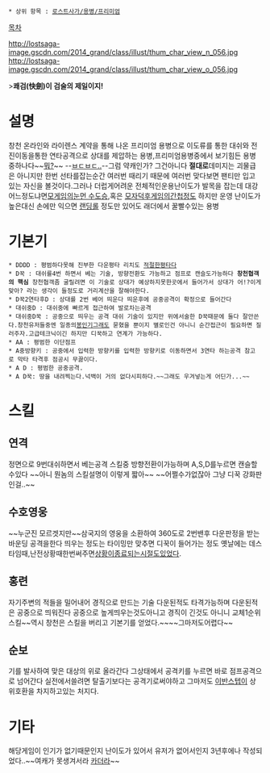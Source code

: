  * 상위 항목 : [[로스트사가/용병/프리미엄]]

[[목차]]

http://lostsaga-image.gscdn.com/2014_grand/class/illust/thum_char_view_n_056.jpg
http://lostsaga-image.gscdn.com/2014_grand/class/illust/thum_char_view_o_056.jpg

>'''쾌검(快劍)이 검술의 제일이지!'''

= 설명 =
창천 온라인와 라이렌스 계약을 통해 나온 프리미엄 용병으로 이도류를 통한 대쉬와 전진이동을통한 연타공격으로 상대를 제압하는 용병,프리미엄용병중에서 보기힘든 용병중하나다~~[[스페셜포스(로스트사가)|뭐?]]~~ --[[마법창병|ㅂㄷㅂㄷ..]]--그럼 약캐인가? 그건아니다 '''절대로'''데미지는 괴물급은 아니지만 한번 선타를잡는순간 여러번 때리기 때문에 여러번 맞다보면 팬티만 입고 있는 자신을 볼것이다.그러나 더럽게어려운 전체적인운용난이도가 발목을 잡는데 대강 어느정도냐면[[리그 오브 레전드|모게임]]의[[리 신|눈먼 수도승]],혹은 [[팀 포트리스2|모자덕후게임]]의[[팀포2 스파이|간첩]]정도 하지만 운영 난이도가 높은대신 손에만 익으면 [[조로(로스트사가)|랜딩롤]] 정도만 있어도 래더에서 꿀빨수있는 용병

= 기본기 =
 * DDDD : 평범하다못해 진부한 다운평타 리치도 [[적절한]]평타다
 * D꾹 : 대쉬를4번 하면서 베는 기술, 방향전환도 가능하고 점프로 캔슬도가능하다 '''창천협객의 핵심''' 창천협객좀 굴릴려면 이 기술로 상대가 예상하지못한곳에서 들어가서 상대가 어!?이게맞아? 라는 생각이 들정도로 거리계산을 잘해야한다.
 * D꾹2연타후D : 상대를 2번 베어 띄운다 띄운후에 공중공격이 확정으로 들어간다
 * 대쉬중D : 대쉬중에 빠르게 접근하여 발로차는공격
 * 대쉬중D꾹 : 공중으로 띄우는 공격 대쉬 기술이 있지만 위에서술한 D꾹때문에 둘다 잘안쓴다.창천유저들중엔 일종의[[봉인기]]그래도 묻혔을 뿐이지 별로인건 아니니 순간접근이 필요하면 질러주자.고급테크닉이긴 하지만 디꾹하고 연계가 가능하다.
 * AA : 평범한 이단점프
 * A중방향키 : 공중에서 입력한 방향키를 입력한 방향키로 이동하면서 3연타 하는공격 참고로 막타 타격후 점공시 무끓이다.
 * A D : 평범한 공중공격.
 * A D꾹: 땅을 내려찍는다.넉백이 거의 없다시피하다.~~그래도 우겨넣는게 어딘가...~~

= 스킬 =
== 연격 ==
정면으로 9번대쉬하면서 베는공격 스킬중 방향전환이가능하며 A,S,D를누르면 캔슬할수있다 
~~아니 뭔놈의 스킬설명이 이렇게 짧아~~ ~~어쩔수가없잖아 그냥 디꾹 강화판인걸..~~

== 수호영웅 ==
~~누군진 모르겟지만~~삼국지의 영웅을 소환하여  360도로 2번밴후 다운판정을 받는 바운딩 공격을한다 띄우는 정도는 타이밍만 맞추면 디꾹이 들어가는 정도 옛날에는 데스타임때,난전상황때한번써주면[[강철의 레베카|상황이종료되는]]시절도있었다.

== 홍련 ==
자기주변의 적들을 밀어내어 경직으로 만드는 기술 다운된적도 타격가능하며 다운된적은 공중으로 띄워진다 공중으로 높게띄우는것도아니고 경직이 긴것도 아니니 교체1순위 스킬~~역시 창천은 스킬을 버리고 기본기를 얻었다.~~~~그마저도어렵다~~

== 순보 ==
기를 발사하여 맞은 대상의 위로 올라간다 그상태에서 공격키를 누르면 바로 점프공격으로 넘어간다 실전에서쓸려면 탈출기보다는 공격기로써야하고 그마저도 [[프리스트(로스트사가)|이반스텝]]이 상위호환을 차지하고있는 처지다.

= 기타 =
해당게임이 인기가 없기때문인지 난이도가 있어서 유저가 없어서인지 3년후에나 작성되었다..~~여캐가 못생겨서라 [[카더라]]~~

